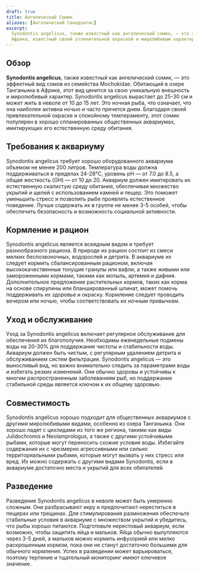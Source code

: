 ```yaml
---
draft: true
title: Ангелический Сомик
aliases: [Ангелический Синодонтис]
excerpt:
  Synodontis angelicus, также известный как ангелический сомик, — это эффектный и выносливый сом из озера Танганьика,
  Африка, известный своей отличительной окраской и миролюбивым характером.
---
```


## Обзор

**Synodontis angelicus**, также известный как ангелический сомик, — это эффектный вид сомов из семейства Mochokidae.
Обитающий в озере Танганьика в Африке, этот вид ценится за свою уникальную внешность и миролюбивый характер. Synodontis
angelicus вырастает до 25-30 см и может жить в неволе от 10 до 15 лет. Это ночная рыба, что означает, что она наиболее
активна ночью и часто прячется днем. Благодаря своей привлекательной окраске и спокойному темпераменту, этот сомик
популярен в хорошо спланированных общественных аквариумах, имитирующих его естественную среду обитания.

## Требования к аквариуму

Synodontis angelicus требует хорошо оборудованного аквариума объемом не менее 200 литров. Температура воды должна
поддерживаться в пределах 24-28°C, уровень pH — от 7.0 до 8.5, а общая жесткость (GH) — от 10 до 20. Аквариум должен
имитировать их естественную скалистую среду обитания, обеспечивая множество укрытий и щелей с использованием камней и
пещер. Это поможет уменьшить стресс и позволить рыбе проявлять естественное поведение. Лучше содержать их в группе не
менее 3-5 особей, чтобы обеспечить безопасность и возможность социальной активности.

## Кормление и рацион

Synodontis angelicus является всеядным видом и требует разнообразного рациона. В природе их рацион состоит из смеси
мелких беспозвоночных, водорослей и детрита. В аквариуме их следует кормить сбалансированным рационом, включая
высококачественные тонущие гранулы или вафли, а также живыми или замороженными кормами, такими как мотыль, артемия и
дафния. Дополнительное предложение растительных кормов, таких как корма на основе спирулины или бланшированный шпинат,
может помочь поддерживать их здоровье и окраску. Кормление следует проводить вечером или ночью, чтобы соответствовать их
ночным привычкам.

## Уход и обслуживание

Уход за Synodontis angelicus включает регулярное обслуживание для обеспечения их благополучия. Необходимы еженедельные
подмены воды на 20-30% для поддержания чистоты и стабильности воды. Аквариум должен быть чистым, с регулярным удалением
детрита и обслуживанием систем фильтрации. Synodontis angelicus — это выносливый вид, но важно внимательно следить за
параметрами воды и избегать резких изменений. Они обычно здоровы и устойчивы к многим распространенным заболеваниям рыб,
но поддержание стабильной среды является ключом к их общему здоровью.

## Совместимость

Synodontis angelicus хорошо подходит для общественных аквариумов с другими миролюбивыми видами, особенно из озера
Танганьика. Они хорошо ладят с цихлидами из того же региона, такими как виды Julidochromis и Neolamprologus, а также с
другими устойчивыми рыбами, которые могут переносить схожие условия воды. Избегайте содержания их с чрезмерно
агрессивными или сильно территориальными рыбами, которые могут вызвать у них стресс или вред. Их можно содержать с
другими видами Synodontis, если в аквариуме достаточно места и укрытий для всех обитателей.

## Разведение

Разведение Synodontis angelicus в неволе может быть умеренно сложным. Они разбрасывают икру и предпочитают нереститься в
пещерах или трещинах. Для стимулирования размножения обеспечьте стабильные условия в аквариуме с множеством укрытий и
убедитесь, что рыбы хорошо питаются. Подготовьте нерестовый аквариум, если возможно, чтобы защитить яйца и мальков. Яйца
обычно вылупляются через 3-5 дней, а мальков можно кормить инфузорией или мелко раскрошенным кормом, пока они не станут
достаточно большими для обычного кормления. Успех в разведении может варьироваться, поэтому терпение и тщательный
мониторинг имеют ключевое значение.
